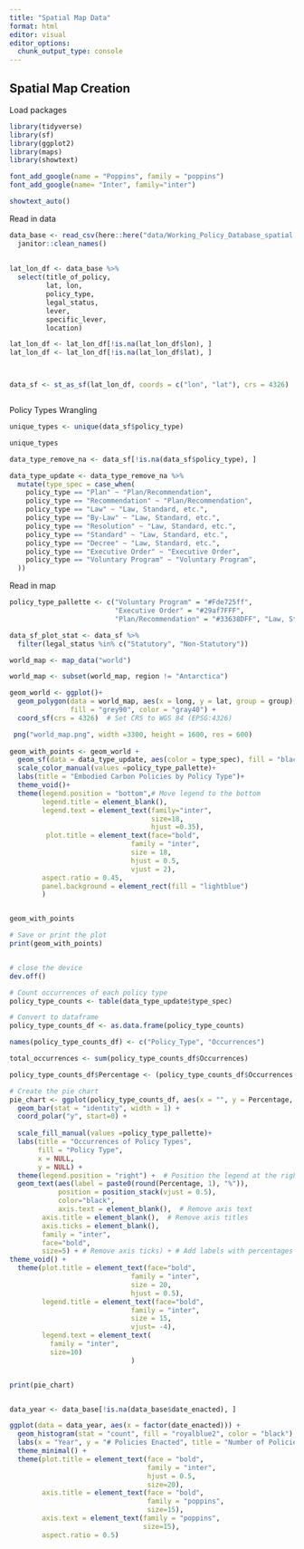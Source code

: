 ```yaml
---
title: "Spatial Map Data"
format: html
editor: visual
editor_options: 
  chunk_output_type: console
---
```


## Spatial Map Creation

Load packages

```r

library(tidyverse)
library(sf)
library(ggplot2)
library(maps)
library(showtext)

font_add_google(name = "Poppins", family = "poppins")
font_add_google(name= "Inter", family="inter")

showtext_auto()
```

Read in data

```r

data_base <- read_csv(here::here("data/Working_Policy_Database_spatial.csv")) %>% 
  janitor::clean_names() 
  
  
lat_lon_df <- data_base %>% 
  select(title_of_policy, 
         lat, lon, 
         policy_type, 
         legal_status, 
         lever, 
         specific_lever, 
         location) 

lat_lon_df <- lat_lon_df[!is.na(lat_lon_df$lon), ]
lat_lon_df <- lat_lon_df[!is.na(lat_lon_df$lat), ]



data_sf <- st_as_sf(lat_lon_df, coords = c("lon", "lat"), crs = 4326)



```

Policy Types Wrangling

```r

unique_types <- unique(data_sf$policy_type)

unique_types

data_type_remove_na <- data_sf[!is.na(data_sf$policy_type), ]

data_type_update <- data_type_remove_na %>% 
  mutate(type_spec = case_when(
    policy_type == "Plan" ~ "Plan/Recommendation",
    policy_type == "Recommendation" ~ "Plan/Recommendation",
    policy_type == "Law" ~ "Law, Standard, etc.",
    policy_type == "By-Law" ~ "Law, Standard, etc.",
    policy_type == "Resolution" ~ "Law, Standard, etc.",
    policy_type == "Standard" ~ "Law, Standard, etc.",
    policy_type == "Decree" ~ "Law, Standard, etc.",
    policy_type == "Executive Order" ~ "Executive Order",
    policy_type == "Voluntary Program" ~ "Voluntary Program",
  ))


```

Read in map

```r


policy_type_pallette <- c("Voluntary Program" = "#Fde725ff",
                          "Executive Order" = "#29af7FFF",
                          "Plan/Recommendation" = "#33638DFF", "Law, Standard, etc." = "#482677ff")

data_sf_plot_stat <- data_sf %>% 
  filter(legal_status %in% c("Statutory", "Non-Statutory"))

world_map <- map_data("world")

world_map <- subset(world_map, region != "Antarctica")

geom_world <- ggplot()+
  geom_polygon(data = world_map, aes(x = long, y = lat, group = group), size =0.1,
               fill = "grey90", color = "gray40") +
  coord_sf(crs = 4326)  # Set CRS to WGS 84 (EPSG:4326)

 png("world_map.png", width =3300, height = 1600, res = 600)
 
geom_with_points <- geom_world + 
  geom_sf(data = data_type_update, aes(color = type_spec), fill = "black", size = 3, shape = 18,  alpha=0.9) +
  scale_color_manual(values =policy_type_pallette)+
  labs(title = "Embodied Carbon Policies by Policy Type")+
  theme_void()+
  theme(legend.position = "bottom",# Move legend to the bottom
        legend.title = element_blank(),
        legend.text = element_text(family="inter", 
                                   size=18,
                                   hjust =0.35),
         plot.title = element_text(face="bold",
                              family = "inter",
                              size = 18,
                              hjust = 0.5,
                              vjust = 2),
        aspect.ratio = 0.45,
        panel.background = element_rect(fill = "lightblue")
        )  


geom_with_points

# Save or print the plot
print(geom_with_points)


# close the device
dev.off()
```

```r



# Count occurrences of each policy type
policy_type_counts <- table(data_type_update$type_spec)

# Convert to dataframe
policy_type_counts_df <- as.data.frame(policy_type_counts)

names(policy_type_counts_df) <- c("Policy_Type", "Occurrences")

total_occurrences <- sum(policy_type_counts_df$Occurrences)

policy_type_counts_df$Percentage <- (policy_type_counts_df$Occurrences / total_occurrences) * 100

# Create the pie chart
pie_chart <- ggplot(policy_type_counts_df, aes(x = "", y = Percentage, fill = Policy_Type)) +
  geom_bar(stat = "identity", width = 1) +
  coord_polar("y", start=0) +
  
  scale_fill_manual(values =policy_type_pallette)+
  labs(title = "Occurrences of Policy Types",
       fill = "Policy Type",
       x = NULL,
       y = NULL) +
  theme(legend.position = "right") +  # Position the legend at the right
  geom_text(aes(label = paste0(round(Percentage, 1), "%")), 
            position = position_stack(vjust = 0.5),
            color="black",
            axis.text = element_blank(),  # Remove axis text
        axis.title = element_blank(),  # Remove axis titles
        axis.ticks = element_blank(),
        family = "inter",
        face="bold",
        size=5) + # Remove axis ticks) + # Add labels with percentages
theme_void() +
  theme(plot.title = element_text(face="bold",
                              family = "inter",
                              size = 20,
                              hjust = 0.5),
        legend.title = element_text(face="bold",
                              family = "inter",
                              size = 15,
                              vjust= -4),
        legend.text = element_text(
          family = "inter", 
          size=10)
                              )


print(pie_chart)
```

```{}
```

```r


data_year <- data_base[!is.na(data_base$date_enacted), ]

ggplot(data = data_year, aes(x = factor(date_enacted))) +
  geom_histogram(stat = "count", fill = "royalblue2", color = "black") +
  labs(x = "Year", y = "# Policies Enacted", title = "Number of Policies Enacted by Year") +
  theme_minimal() +
  theme(plot.title = element_text(face = "bold",
                                  family = "inter", 
                                  hjust = 0.5,
                                  size=20),
        axis.title = element_text(face = "bold",
                                  family = "poppins",
                                  size=15),
        axis.text = element_text(family = "poppins",
                                 size=15),
        aspect.ratio = 0.5)

```

```r



```

